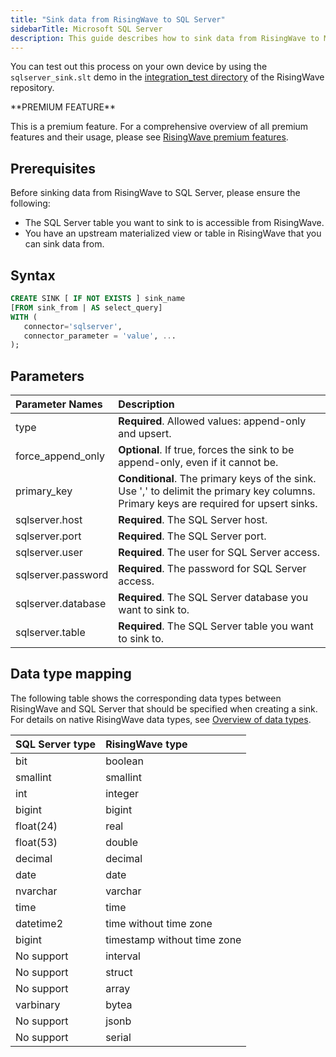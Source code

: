 ```yaml
---
title: "Sink data from RisingWave to SQL Server"
sidebarTitle: Microsoft SQL Server
description: This guide describes how to sink data from RisingWave to Microsoft SQL Server.
---
```


You can test out this process on your own device by using the `sqlserver_sink.slt` demo in the [integration\_test directory](https://github.com/risingwavelabs/risingwave/tree/main/integration%5Ftests) of the RisingWave repository.

<Tip>
**PREMIUM FEATURE**

This is a premium feature. For a comprehensive overview of all premium features and their usage, please see [RisingWave premium features](/get-started/premium-features).
</Tip>

## Prerequisites

Before sinking data from RisingWave to SQL Server, please ensure the following:

* The SQL Server table you want to sink to is accessible from RisingWave.
* You have an upstream materialized view or table in RisingWave that you can sink data from.

## Syntax

```sql
CREATE SINK [ IF NOT EXISTS ] sink_name
[FROM sink_from | AS select_query]
WITH (
   connector='sqlserver',
   connector_parameter = 'value', ...
);
```

## Parameters

| Parameter Names     | Description                                                                                                                        |
| :------------------ | :--------------------------------------------------------------------------------------------------------------------------------- |
| type                | **Required**. Allowed values: append-only and upsert.                                                                                  |
| force\_append\_only | **Optional**. If true, forces the sink to be append-only, even if it cannot be.                                                        |
| primary\_key        | **Conditional**. The primary keys of the sink. Use ',' to delimit the primary key columns. Primary keys are required for upsert sinks. |
| sqlserver.host      | **Required**. The SQL Server host.                                                                                                     |
| sqlserver.port      | **Required**. The SQL Server port.                                                                                                     |
| sqlserver.user      | **Required**. The user for SQL Server access.                                                                                          |
| sqlserver.password  | **Required**. The password for SQL Server access.                                                                                      |
| sqlserver.database  | **Required**. The SQL Server database you want to sink to.                                                                             |
| sqlserver.table     | **Required**. The SQL Server table you want to sink to.                                                                                |

## Data type mapping

The following table shows the corresponding data types between RisingWave and SQL Server that should be specified when creating a sink. For details on native RisingWave data types, see [Overview of data types](/sql/data-types/overview).

| SQL Server type | RisingWave type             |
| :-------------- | :-------------------------- |
| bit             | boolean                     |
| smallint        | smallint                    |
| int             | integer                     |
| bigint          | bigint                      |
| float(24)       | real                        |
| float(53)       | double                      |
| decimal         | decimal                     |
| date            | date                        |
| nvarchar        | varchar                     |
| time            | time                        |
| datetime2       | time without time zone      |
| bigint          | timestamp without time zone |
| No support      | interval                    |
| No support      | struct                      |
| No support      | array                       |
| varbinary       | bytea                       |
| No support      | jsonb                       |
| No support      | serial                      |
